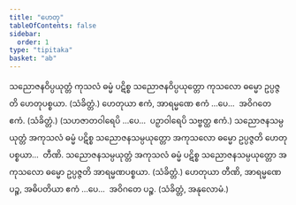 ```yaml
---
title: "ဟေတု"
tableOfContents: false
sidebar:
  order: 1
type: "tipitaka"
basket: "ab"
---
```



<DynamicBreadcrumb />

<Division number="20">

<Paragraph number="1740">
သညောဇနဝိပ္ပယုတ္တံ ကုသလံ ဓမ္မံ ပဋိစ္စ သညောဇနဝိပ္ပယုတ္တော ကုသလော ဓမ္မော ဥပ္ပဇ္ဇတိ ဟေတုပစ္စယာ. (သံခိတ္တံ.)
</Paragraph>

<Paragraph number="1741">
ဟေတုယာ ဧကံ, အာရမ္မဏေ ဧကံ …ပေ…  အဝိဂတေ ဧကံ. (သံခိတ္တံ.)
</Paragraph>

<Paragraph number="1742">
(သဟဇာတဝါရေပိ …ပေ…  ပဉှာဝါရေပိ သဗ္ဗတ္ထ ဧကံ.)
</Paragraph>

</Division>
<Division number="21">

<Paragraph number="1743">
သညောဇနသမ္ပယုတ္တံ အကုသလံ ဓမ္မံ ပဋိစ္စ သညောဇနသမ္ပယုတ္တော အကုသလော ဓမ္မော ဥပ္ပဇ္ဇတိ ဟေတုပစ္စယာ…  တီဏိ.
</Paragraph>

<Paragraph number="1744">
သညောဇနသမ္ပယုတ္တံ အကုသလံ ဓမ္မံ ပဋိစ္စ သညောဇနသမ္ပယုတ္တော အကုသလော ဓမ္မော ဥပ္ပဇ္ဇတိ အာရမ္မဏပစ္စယာ. (သံခိတ္တံ.)
</Paragraph>

</Division>
<Division number="22">

<Paragraph number="1745">
ဟေတုယာ တီဏိ, အာရမ္မဏေ ပဉ္စ, အဓိပတိယာ ဧကံ …ပေ…  အဝိဂတေ ပဉ္စ. (သံခိတ္တံ, အနုလောမံ.)
</Paragraph>
</Division>